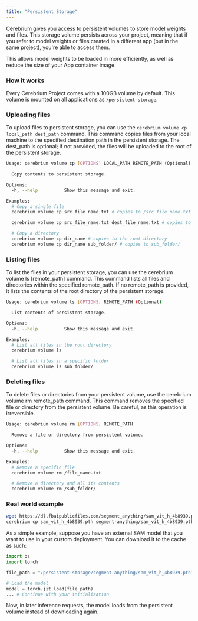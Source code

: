 ```yaml
---
title: "Persistent Storage"
---
```


Cerebrium gives you access to persistent volumes to store model weights and files.
This storage volume persists across your project, meaning that if
you refer to model weights or files created in a different app (but in the same project), you're able to access them.

This allows model weights to be loaded in more efficiently, as well as reduce the size of your App container image.

### How it works

Every Cerebrium Project comes with a 100GB volume by default. This volume is mounted on all applications as `/persistent-storage`.

### Uploading files

To upload files to persistent storage, you can use the `cerebrium volume cp local_path dest_path` command. This command copies files from your local machine to the specified destination path in the persistent storage. The dest_path is optional; if not provided, the files will be uploaded to the root of the persistent storage.

```bash
Usage: cerebrium volume cp [OPTIONS] LOCAL_PATH REMOTE_PATH (Optional)

  Copy contents to persistent storage.

Options:
  -h, --help          Show this message and exit.

Examples:
  # Copy a single file
  cerebrium volume cp src_file_name.txt # copies to /src_file_name.txt

  cerebrium volume cp src_file_name.txt dest_file_name.txt # copies to /dest_file_name.txt

  # Copy a directory
  cerebrium volume cp dir_name # copies to the root directory
  cerebrium volume cp dir_name sub_folder/ # copies to sub_folder/
```

### Listing files

To list the files in your persistent storage, you can use the cerebrium volume ls [remote_path] command. This command lists all files and directories within the specified remote_path. If no remote_path is provided, it lists the contents of the root directory of the persistent storage.

```bash
Usage: cerebrium volume ls [OPTIONS] REMOTE_PATH (Optional)

  List contents of persistent storage.

Options:
  -h, --help          Show this message and exit.

Examples:
  # List all files in the root directory
  cerebrium volume ls

  # List all files in a specific folder
  cerebrium volume ls sub_folder/
```

### Deleting files

To delete files or directories from your persistent volume, use the cerebrium volume rm remote_path command. This command removes the specified file or directory from the persistent volume. Be careful, as this operation is irreversible.

```bash
Usage: cerebrium volume rm [OPTIONS] REMOTE_PATH

  Remove a file or directory from persistent volume.

Options:
  -h, --help          Show this message and exit.

Examples:
  # Remove a specific file
  cerebrium volume rm /file_name.txt

  # Remove a directory and all its contents
  cerebrium volume rm /sub_folder/
```

### Real world example

```bash
wget https://dl.fbaipublicfiles.com/segment_anything/sam_vit_h_4b8939.pth
cerebrium cp sam_vit_h_4b8939.pth segment-anything/sam_vit_h_4b8939.pth
```

As a simple example, suppose you have an external SAM model that you want to use in your custom deployment. You can download it to the cache
as such:

```python
import os
import torch

file_path = "/persistent-storage/segment-anything/sam_vit_h_4b8939.pth"

# Load the model
model = torch.jit.load(file_path)
... # Continue with your initialization
```

Now, in later inference requests, the model loads from the persistent volume instead of downloading again.
